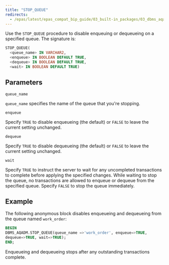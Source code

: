 ```yaml
---
title: "STOP_QUEUE"
redirects:
  - /epas/latest/epas_compat_bip_guide/03_built-in_packages/03_dbms_aqadm/09_stop_queue/ #generated for docs/epas/reorg-role-use-case-mode
---
```


Use the `STOP_QUEUE` procedure to disable enqueuing or dequeueing on a specified queue. The signature is:

```sql
STOP_QUEUE(
  <queue_name> IN VARCHAR2,
  <enqueue> IN BOOLEAN DEFAULT TRUE,
  <dequeue> IN BOOLEAN DEFAULT TRUE,
  <wait> IN BOOLEAN DEFAULT TRUE)
```

## Parameters

`queue_name`

 `queue_name` specifies the name of the queue that you're stopping.

`enqueue`

 Specify `TRUE` to disable enqueueing (the default) or `FALSE` to leave the current setting unchanged.

`dequeue`

 Specify `TRUE` to disable dequeueing (the default) or `FALSE` to leave the current setting unchanged.

`wait`

 Specify `TRUE` to instruct the server to wait for any uncompleted transactions to complete before applying the specified changes. While waiting to stop the queue, no transactions are allowed to enqueue or dequeue from the specified queue. Specify `FALSE` to stop the queue immediately.

## Example

The following anonymous block disables enqueueing and dequeueing from the queue named `work_order`:

```sql
BEGIN
DBMS_AQADM.STOP_QUEUE(queue_name =>'work_order', enqueue=>TRUE,
dequeue=>TRUE, wait=>TRUE);
END;
```

Enqueueing and dequeueing stops after any outstanding transactions complete.
